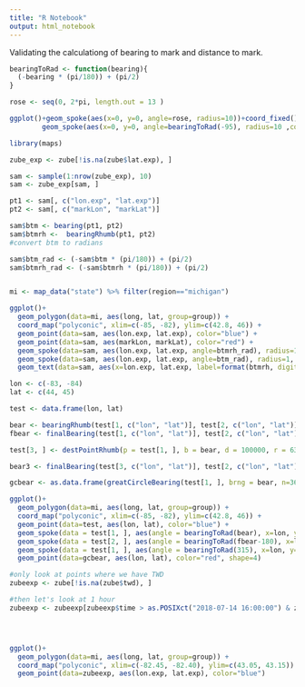 ```yaml
---
title: "R Notebook"
output: html_notebook
---
```


Validating the calculationg of bearing to mark and distance to mark. 

```r

bearingToRad <- function(bearing){
  (-bearing * (pi/180)) + (pi/2)
}

rose <- seq(0, 2*pi, length.out = 13 )

ggplot()+geom_spoke(aes(x=0, y=0, angle=rose, radius=10))+coord_fixed()+
        geom_spoke(aes(x=0, y=0, angle=bearingToRad(-95), radius=10 ,color="red"))
```




```r
library(maps)

zube_exp <- zube[!is.na(zube$lat.exp), ]

sam <- sample(1:nrow(zube_exp), 10)
sam <- zube_exp[sam, ]

pt1 <- sam[, c("lon.exp", "lat.exp")]
pt2 <- sam[, c("markLon", "markLat")]

sam$btm <- bearing(pt1, pt2)
sam$btmrh <-  bearingRhumb(pt1, pt2)
#convert btm to radians 

sam$btm_rad <- (-sam$btm * (pi/180)) + (pi/2)
sam$btmrh_rad <- (-sam$btmrh * (pi/180)) + (pi/2)


mi <- map_data("state") %>% filter(region=="michigan")

ggplot()+
  geom_polygon(data=mi, aes(long, lat, group=group)) + 
  coord_map("polyconic", xlim=c(-85, -82), ylim=c(42.8, 46)) +
  geom_point(data=sam, aes(lon.exp, lat.exp), color="blue") + 
  geom_point(data=sam, aes(markLon, markLat), color="red") +
  geom_spoke(data=sam, aes(lon.exp, lat.exp, angle=btmrh_rad), radius=1)+
  geom_spoke(data=sam, aes(lon.exp, lat.exp, angle=btm_rad), radius=1, color="blue")+
  geom_text(data=sam, aes(x=lon.exp, lat.exp, label=format(btmrh, digits = 3)))


```

```r
lon <- c(-83, -84)
lat <- c(44, 45) 

test <- data.frame(lon, lat)

bear <- bearingRhumb(test[1, c("lon", "lat")], test[2, c("lon", "lat")])
fbear <- finalBearing(test[1, c("lon", "lat")], test[2, c("lon", "lat")])

test[3, ] <- destPointRhumb(p = test[1, ], b = bear, d = 100000, r = 6378137)

bear3 <- finalBearing(test[3, c("lon", "lat")], test[2, c("lon", "lat")])

gcbear <- as.data.frame(greatCircleBearing(test[1, ], brng = bear, n=360*6))

ggplot()+
  geom_polygon(data=mi, aes(long, lat, group=group)) + 
  coord_map("polyconic", xlim=c(-85, -82), ylim=c(42.8, 46)) +
  geom_point(data=test, aes(lon, lat), color="blue") +
  geom_spoke(data = test[1, ], aes(angle = bearingToRad(bear), x=lon, y=lat), radius=1, color="red")+
  geom_spoke(data = test[2, ], aes(angle = bearingToRad(fbear-180), x=lon, y=lat), radius=1, color="green")+
  geom_spoke(data = test[1, ], aes(angle = bearingToRad(315), x=lon, y=lat), radius=1, color="green")+
  geom_point(data=gcbear, aes(lon, lat), color="red", shape=4)


```

```r

#only look at points where we have TWD
zubeexp <- zube[!is.na(zube$twd), ]

#then let's look at 1 hour
zubeexp <- zubeexp[zubeexp$time > as.POSIXct("2018-07-14 16:00:00") & zubeexp$time < as.POSIXct("2018-07-14 17:00:00"), ]




ggplot()+
  geom_polygon(data=mi, aes(long, lat, group=group)) + 
  coord_map("polyconic", xlim=c(-82.45, -82.40), ylim=c(43.05, 43.15)) +
  geom_point(data=zubeexp, aes(lon.exp, lat.exp), color="blue")



```




